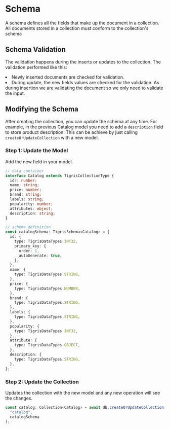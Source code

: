 # Schema

A schema defines all the fields that make up the document in a collection. All documents stored in a collection must conform to the collection's schema

## Schema Validation

The validation happens during the inserts or updates to the collection. The validation performed like this:

<li>Newly inserted documents are checked for validation.</li>
<li>
  During update, the new fields values are checked for the validation. As during
  insertion we are validating the document so we only need to validate the
  input.
</li>

## Modifying the Schema

After creating the collection, you can update the schema at any time. For example, in the previous Catalog model you
need to add a `description` field to store product description. This can be achieve by just calling `createOrUpdateCollection`
with a new model.

### Step 1: Update the Model

Add the new field in your model.

```typescript
// data container
interface Catalog extends TigrisCollectionType {
  id?: number;
  name: string;
  price: number;
  brand: string;
  labels: string;
  popularity: number;
  attributes: object;
  description: string;
}

// schema definition
const catalogSchema: TigrisSchema<Catalog> = {
  id: {
    type: TigrisDataTypes.INT32,
    primary_key: {
      order: 1,
      autoGenerate: true,
    },
  },
  name: {
    type: TigrisDataTypes.STRING,
  },
  price: {
    type: TigrisDataTypes.NUMBER,
  },
  brand: {
    type: TigrisDataTypes.STRING,
  },
  labels: {
    type: TigrisDataTypes.STRING,
  },
  popularity: {
    type: TigrisDataTypes.INT32,
  },
  attribute: {
    type: TigrisDataTypes.OBJECT,
  },
  description: {
    type: TigrisDataTypes.STRING,
  },
};
```

### Step 2: Update the Collection

Updates the collection with the new model and any new operation will see the changes.

```typescript
const catalog: Collection<Catalog> = await db.createOrUpdateCollection(
  "catalog",
  catalogSchema
);
```
